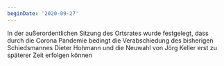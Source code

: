 ```yaml
---
beginDate: '2020-09-27'
---
```


In der außerordentlichen Sitzung des Ortsrates wurde festgelegt, dass durch die
Corona Pandemie bedingt die Verabschiedung des bisherigen Schiedsmannes Dieter
Hohmann und die Neuwahl von Jörg Keller erst zu späterer Zeit erfolgen können

